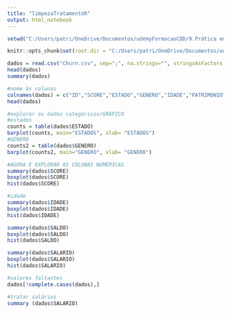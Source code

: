 ```yaml
---
title: "limpezaTratamentoR"
output: html_notebook
---
```


```r
setwd("C:/Users/patri/OneDrive/Documentos/udemyFormacaoCDD/9.Prática em R/dados/")
```

```r
knitr::opts_chunk$set(root.dir = "C:/Users/patri/OneDrive/Documentos/udemyFormacaoCDD/9.Prática em R/dados/")
```

```r
dados = read.csv("Churn.csv", sep=";", na.strings="", stringsAsFactors = T)
head(dados)
summary(dados)
```

```r
#nome às colunas
colnames(dados) = c("ID","SCORE","ESTADO","GENERO","IDADE","PATRIMONIO","SALDO","PRODUTOS","TEMCARTCREDITO","ATIVO","SALARIO","SAIU")
head(dados)

```

```r
#explorar os dados categóricos/GRÁFICO
#estados
counts = table(dados$ESTADO)
barplot(counts, main="ESTADOS", xlab= "ESTADOS")
#GENERO
counts2 = table(dados$GENERO)
barplot(counts2, main="GENERO", xlab= "GENERO")
```

```r
#AGORA É EXPLORAR AS COLUNAS NUMÉRICAS
summary(dados$SCORE)
boxplot(dados$SCORE)
hist(dados$SCORE)
```

```r
#idade
summary(dados$IDADE)
boxplot(dados$IDADE)
hist(dados$IDADE)
```

```r
summary(dados$SALDO)
boxplot(dados$SALDO)
hist(dados$SALDO)
```

```r
summary(dados$SALARIO)
boxplot(dados$SALARIO)
hist(dados$SALARIO)
```

```r
#valores faltantes
dados[!complete.cases(dados),]
```

```r
#tratar salários
summary (dados$SALARIO)
```
